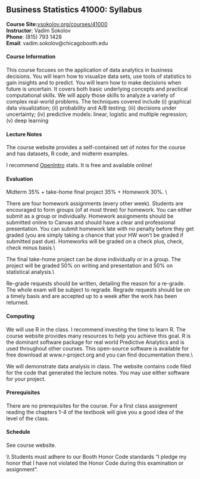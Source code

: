 

## Business Statistics 41000: Syllabus

**Course Site:**[vsokolov.org\/courses\/41000](http://vsokolov.org/courses/41000)\
**Instructor**: Vadim Sokolov\
**Phone**: (815) 793 1428\
**Email**: vadim.sokolov@chicagobooth.edu


#### Course Information
This course focuses on the application of data analytics in business decisions. You will learn how to visualize data sets, use tools of statistics to gain insights and to predict. You will learn how to make decisions when future is uncertain. It covers both basic underlying concepts and practical computational skills.  We will apply those skills to analyze a variety of complex real-world problems.  The techniques covered include (i) graphical data visualization; (ii) probability and A/B testing; (iii) decisions under uncertainty; (iv) predictive models: linear, logistic and multiple regression; (v) deep learning

#### Lecture Notes
The course website provides a self-contained set of notes for the course and has datasets, R code, and midterm examples. 
 
I recommend [OpenIntro](https://www.openintro.org/stat/textbook.php) stats. It is free and available online!

#### Evaluation
Midterm 35\% \+  take-home final project 35\% \+ Homework 30\%.  \\

There are four homework assignments (every other week). Students are encouraged to form groups (of at most three) for homework. You can either submit as a group or individually. Homework assignments should be submitted online to Canvas and should have a clear and professional presentation. You can submit homework late with no penalty before they get graded (you are simply taking a chance that your HW won't be graded if submitted past due). Homeworks will be graded on a check plus, check, check minus basis.\\

The final take-home project can be done individually or in a group. The project will be graded 50\% on writing and presentation and 50\% on statistical analysis.\\

Re-grade requests should be written, detailing the reason for a re-grade. The whole exam will be subject to regrade. Regrade requests should be on a timely basis and are accepted up to a week after the work has been returned.


#### Computing
We will use R in the class. I recommend investing the time to learn R. The course website provides many resources to help you achieve this goal. R is the dominant software package for real world Predictive Analytics and is used throughout other courses. This open-source software is available for free download at www.r-project.org and you can find documentation there.\\

We will demonstrate data analysis in class. The website contains code filed for the code that generated the lecture notes. You may use either software for your project.


#### Prerequisites 
There are no prerequisites for the course. For a first class assignment reading the chapters 1-4 of the textbook will give you a good idea of the level of the class.

#### Schedule 
See course website.

\\\\
Students must adhere to our Booth Honor Code standards "I pledge my honor that I
have not violated the Honor Code during this examination or assignment".
